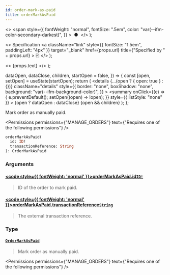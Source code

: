 ```yaml
---
id: order-mark-as-paid
title: orderMarkAsPaid
---
```


  <>
    <span
      style={{
        fontWeight: "normal",
        fontSize: ".5em",
        color: "var(--ifm-color-secondary-darkest)",
      }}
    >
      &nbsp;●&nbsp;
    </span>
  </>
);

  <>
    Specification
    <a
      className="link"
      style={{ fontSize: "1.5em", paddingLeft: "4px" }}
      target="\_blank"
      href={props.url}
      title={"Specified by " + props.url}
    >
      ⎘
    </a>
  </>
);

  <>
    <span className={props.class}>{props.text}</span>
  </>
);


  dataOpen,
  dataClose,
  children,
  startOpen = false,
}) => {
  const [open, setOpen] = useState(startOpen);
  return (
    <details
      {...(open ? { open: true } : {})}
      className="details"
      style={{
        border: "none",
        boxShadow: "none",
        background: "var(--ifm-background-color)",
      }}
    >
      <summary
        onClick={(e) => {
          e.preventDefault();
          setOpen((open) => !open);
        }}
        style={{ listStyle: "none" }}
      >
        {open ? dataOpen : dataClose}
      </summary>
      {open && children}
    </details>
  );
};

Mark order as manually paid.

<Permissions
  permissions={"MANAGE_ORDERS"}
  text={"Requires one of the following permissions"}
/>

```graphql
orderMarkAsPaid(
  id: ID!
  transactionReference: String
): OrderMarkAsPaid
```

### Arguments

#### [<code style={{ fontWeight: 'normal' }}>orderMarkAsPaid.<b>id</b></code>](#)<Bullet />[`ID!`](../../../api-reference/miscellaneous/scalars/id) <Badge class="badge badge--secondary" text="non-null"/> <Badge class="badge badge--secondary" text="scalar"/> <Badge class="badge badge--secondary" text="miscellaneous"/>

> ID of the order to mark paid.

#### [<code style={{ fontWeight: 'normal' }}>orderMarkAsPaid.<b>transactionReference</b></code>](#)<Bullet />[`String`](../../../api-reference/miscellaneous/scalars/string) <Badge class="badge badge--secondary" text="scalar"/> <Badge class="badge badge--secondary" text="miscellaneous"/>

> The external transaction reference.

### Type

#### [`OrderMarkAsPaid`](../../../api-reference/orders/objects/order-mark-as-paid) <Badge class="badge badge--secondary" text="object"/> <Badge class="badge badge--secondary" text="orders"/>

> Mark order as manually paid.

<Permissions
  permissions={"MANAGE_ORDERS"}
  text={"Requires one of the following permissions"}
/>

